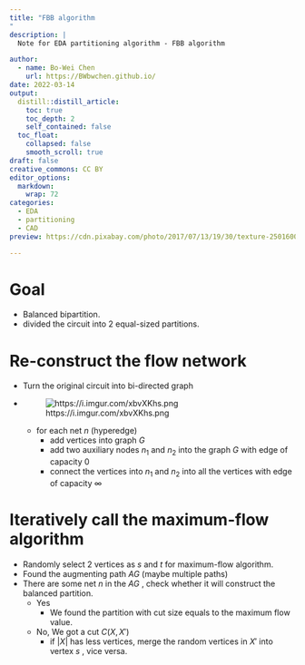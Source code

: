 ```yaml
---
title: "FBB algorithm
"
description: |
  Note for EDA partitioning algorithm - FBB algorithm

author:
  - name: Bo-Wei Chen
    url: https://BWbwchen.github.io/
date: 2022-03-14
output:
  distill::distill_article:
    toc: true
    toc_depth: 2
    self_contained: false
  toc_float: 
    collapsed: false
    smooth_scroll: true
draft: false
creative_commons: CC BY
editor_options: 
  markdown: 
    wrap: 72
categories:
  - EDA
  - partitioning
  - CAD
preview: https://cdn.pixabay.com/photo/2017/07/13/19/30/texture-2501600_960_720.jpg

---
```



# Goal
- Balanced bipartition.
- divided the circuit into 2 equal-sized partitions.

# Re-construct the flow network
- Turn the original circuit into bi-directed graph
- ![https://i.imgur.com/xbvXKhs.png](https://i.imgur.com/xbvXKhs.png)
  - for each net $n$ (hyperedge)
    - add vertices into graph $G$
    - add two auxiliary nodes $n_1$ and $n_2$ into the graph $G$ with edge of capacity $0$
    - connect the vertices into $n_1$ and $n_2$ into all the vertices with edge of capacity $\infty$

# Iteratively call the maximum-flow algorithm
- Randomly select 2 vertices as $s$ and $t$ for maximum-flow algorithm.
- Found the augmenting path $AG$ (maybe multiple paths)
- There are some net $n$ in the $AG$ , check whether it will construct the balanced partition.
	- Yes
		- We found the partition with cut size equals to the maximum flow value.
	- No, We got a cut $C(X, X')$
		- if $|X|$ has less vertices, merge the random vertices in $X'$ into vertex $s$ , vice versa.